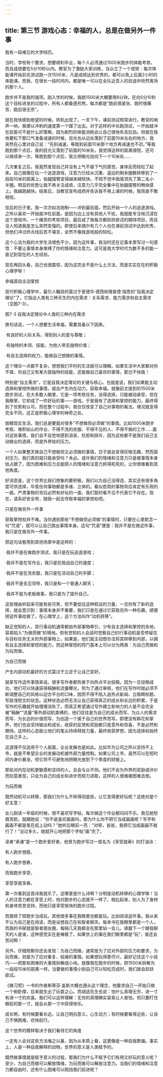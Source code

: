 ```yaml
---
---
---
```

title: 第三节 游戏心态：幸福的人，总是在做另外一件事
---




我有一段难忘的大学经历。

当时，学校有个要求，想要顺利毕业，每个人必须通过1500米跑步的体能考核，而且成绩要在5分10秒以内。教官为了激励大家训练，当众立了一个规矩：每次体能课开始前先测试跑一次1500米，凡是成绩达到优秀的，都可以免上后面2小时的体能课。而我，在很长一段时间内，都是唯一可以在全队近百人的目送中欣然离场的那个人。

跑步并不是我的强项。刚入学的时候，我跑1500米大概要用8分钟。在向5分10秒这个目标进发的过程中，所有人都备感煎熬，每次都是“跑前很紧张、跑时很痛苦、跑后很无奈”。

就在我快感到绝望的时候，转机出现了。一天下午，课前测试照常进行。教官的哨声一响，我便以冲刺的速度第一个蹿了出去。对于这样的中长跑测试，一开始就冲在前面可不是什么好策略，因为剧烈的体能消耗会让自己很快失去后劲。但就在我快要松下那口气准备减速的时候，目光也从远处落到了前面10米左右的地方。我突然在心里对自己说：“先别减速，等跑到前面10米那个地方再减速也不迟。”等我跑到那个点后，我的目光又落到了前面的10米处，我觉得这样的距离很短，还可以继续来一次，等跑到那个点后，我又把眼光投向下一个10米处……

几次重复之后，我竟然发现自己并没有上气不接下气的感觉，身体反而轻松了起来。自己就像在玩一个追逐游戏，注意力已经从沉重、遥远的剩余圈数转移到了一段段10米的距离上，抬腿摆臂变得越来越轻快，不知不觉中我竟领先了第二名小半圈。明显的优势让我不再关注成绩，注意力几乎完全集中在抬腿摆臂的畅快感上。我越跑越快。结束后，当教官宣布成绩并告诉我不用上课的时候，我简直不敢相信。

往后的日子里，我一次次如法炮制——冲到最前面，然后开始一个人的追逐游戏。之所以喜欢一开始就冲在前面，是因为边上没有其他人干扰，我就能专注地沉浸在这个游戏中。一个痛苦的考核项目，最后成了我每次都跃跃欲试的期待项目，而且没人知道我是怎么突然变强的。即使后来偶尔有几个人也在课前测试中达到优秀，但他们冲过终点线后苦不堪言，全然不像我游戏般的轻松。

这个心法为我的大学生活增色不少。因为这件事，我当时还在记事本里写过一句感悟：不要让事情本身束缚了你的情绪和注意力。这可是我大学时代为数不多的能一直记到现在的人生经验。

现在再回头看，自己也很震惊，因为这完全不是什么土方法，而是实实在在的积极心理学呀！

幸福源自主动掌控

现代积极心理学中，最引人瞩目的莫过于爱德华·德西和理查德·瑞恩的“自我决定理论”了。它指出人类有三种天生的内在需求：关系需求、能力需求和自主需求（见图7-3）。



图7-3 自我决定理论中人类的三种内在需求

换句话说，一个人想要生活幸福，需要具备以下因素。

·有良好的人际关系，得到别人的爱与尊敬；

·有独特的本领、技能，为他人带去独特价值；

·有自主选择的权力，能做自己想做的事情。

这个理论一点都不复杂，想想我们平时的生活就可以理解。如果生活中大家都对你不错，你自己又有某方面独特的技能，还能做自己喜欢的事情，那岂不快哉！

特别是“自主需求”，它是自我决定理论的关键与核心。也就是说，我们如果能主动选择和掌控所做的事情，就会产生内在动力，获取幸福。就像前文提到的1500米跑步测试，在大多数人眼里，它是一项考核任务，没得选择，只能被动承受，但在我眼里，它却成了一件好玩的事——游戏，于是我有了选择和掌控的能力，最终得到了优势和认可。而在整个过程中，我仅仅改变了自己对事物的看法，境况就变得完全不同，这正是积极心理学的神奇之处。

放眼现实生活，我们总是要面对很多“不想做但必须做”的事情。比如1500米跑步考核、堆积如山的作业、不得不洗的衣服、不得不见的人、不得不做的工作……面对这些事情，我们会不自觉地感到沮丧、抗拒和排斥，因为这些都不是我们自己主动做出的选择，而是外界给的压力。

一个人如果整天做自己不想做但又必须做的事情，日子就会变得灰暗无趣，然而面对压力，我们真的就只能承受吗？未必。或许我们的情绪和注意力只是被事情本身给占据了，因为困难和压力总能把人的情绪和注意力抓得死死的，让你很难看到其他角度。

好消息是，这个世界比我们想象的要积极，我们以为自己没得选，其实还有很多角度可供选择，毕竟任何事物都是多维、立体的。看似悲观的事物背后肯定有乐观的一面，严肃事物的背后必然有好玩的一面，我们暂时看不见不代表它不存在。现在，请系好安全带，随我一起去夺取幸福的掌控权吧。

只是在做另外一件事

获取掌控权并不难。当你遇到那些“不想做但必须做”的事情时，只要在心里默念一句“咒语”，就可以让自己跳出事情本身。这句“咒语”便是：我并不是在做这件事，我只是在做另外一件事。

把这句话套用到其他场景中是这样的：

·我并不是在做跑步测试，我只是在玩追逐游戏；

·我并不是在写作业，我只是在挑战自己的速度；

·我并不是在洗衣服，我只是在活动自己的手脚；

·我并不是去见领导，我只是和一个普通人聊天；

·我并不是为老板做事，我只是为了提升自己。

这些理由听起来可能有些可笑，但不要低估这种假设的力量，一旦你有了新的选择，就会意识到：事情本身并不重要，我们只是在通过它获取另外一种乐趣，顺便把这件事给做了。在心理学上，这个方法叫作“动机转移”。

缺乏觉知的人，其行事动机通常都由外部事物牵引，少有自主选择和掌控的余地，容易陷入“为做而做”的境地。但有觉知的人会适时觉察自己的行事动机是否停留在与目标任务无关的外部事物上，如果是，他们就主动想办法将其转移到内部，以拥有自主选择和掌控的能力，而这种掌控的窍门基本上可以分为两类：为自己而做和为玩而做。

为自己而做

产生内部动机最好的方式莫过于立足于让自己变好。

就拿写作这件事情来说。很多写作者都热衷于向热点平台投稿，因为一旦投稿成功，他们可以快速获得稿酬和流量曝光，但为了通过审核，他们在写作时就必须不断调整自己的风格以迎合平台的口味，因而不得不陷入追热点新闻、立吸睛标题、写肤浅短文的状态。这种状态必然无法让自己获得真正的成长和长远的积累，于是写作的乐趣就开始慢慢消失了。而真正希望通过写作建立影响力的人是不会完全被“稿酬”“流量”等外部动机束缚的，他们往往是为自己的成长而写、为众人的需求而写、为长远的价值而写、为创造一个属于自己的世界而写。即使没有鲜花和掌声，他们也会坚持输出和成长，收获的反馈和奖励都只是意外和惊喜，不是必然和期待。这样的心态能让他们的笔尖持续释放力量，最终收获梦想，因为选择权始终在自己手上。

这道理不仅适用于个人层面，企业发展也是如此。比如华为公司之所以坚持不上市，就是不希望企业的发展动机被外部力量控制。如果公司上市，虽然可以在短时间内身价暴涨，但它将不可避免地把眼光放到下个季度的财报上。

那些对内在动机更敏感和坚持的人，总会与众不同。他们不会为外界的奖励或评价而刻意表现，只会为自己的成长和进步而努力进取，这样的人很难被困难击倒。

为玩而做

既然动机可以转移，那我们为什么不转得彻底些，让它变得更好玩呢？这绝对是个好主意！

女儿刚读一年级的时候，很不喜欢写字帖，每次做这个作业都闷闷不乐。我见她愁眉苦脸，就跟她说：“你不是喜欢画画吗，那为什么你不把它当成画画呢？写字和画画不都是笔在纸上动吗？”她听后眼前一亮：“对呀，爸爸，我把它当成画画不就行了！”没过多久，她就开心地把那个字帖“画”完了。

读者“承谦”是一个跑步爱好者，他曾为跑步写过一首名为《享受就寿》的打油诗：

有人跑步想瘦，

有人跑步想寿，

而我跑步享受，

享受享瘦享寿。

第一次看到这首诗我就乐了。这哪里是什么诗啊？分明是动机转移的心理学嘛！当人的注意力都在享受上时，他对跑步的心态就不一样了。相比起来，别人为了身材和身体苦苦坚持，而他只是享受愉快的跑步过程。

而我除了把跑步当成玩，其他很多事在我眼里也都是玩。比如阅读这件事。我从来不认为自己是在阅读，而是设想自己在和智者聊天。每本书在我眼里都是一个人，而我的书架就是智者朋友圈，每隔几天我都会在那里站一会儿，琢磨下一个跟我聊天的人是谁，这种感觉实在是棒极了。如果世上的事在我们眼里都是“玩”，谁还会苦闷啊！

另外，仔细观察你还会发现：为自己而做，通常是为了应对外部的压力和要求，为玩而做，则是为了应对重复、枯燥的事情。如果想玩得更尽兴，最好记住这个小技巧——把那些困难的大事情拆解成小块。就像我在跑步的时候，把1500米拆解为一段段10米的距离一样。当要做的事情小到自己可以轻松完成时，我们就会跃跃欲试。

《微习惯》一书的作者斯蒂芬·盖斯大概也遵从这个理念，他要求自己一开始只做一个俯卧撑，后来就生出了玩耍之心。而胡适先生也说：怕什么真理无穷，进一寸有进一寸的欢喜。我们可以这样理解：无穷的真理确实容易让人害怕，但只要盯住眼前的那一寸，就会从那一寸中获得快乐。

成长啊，有时候要看长远，让自己明白意义，心生动力；有时候要看得近些，让自己不惧困难，欢快前行。

这个世界的模样取决于我们看待它的角度

一定有人会对这些方法嗤之以鼻，因为从本质上看，这更像是一种自我欺骗。事实上，人是一种自我解释的动物，世界的意义是人类赋予的。

既然做事情就是赋予意义的过程，那我们为什么不赋予它们有用又好玩的意义呢？至少，为自己而做可以解放情绪，为玩而做可以解放注意力。当我们的情绪和注意力都自由时，还有什么困难可以阻挡我们前进呢？